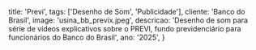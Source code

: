   title: 'Previ',
  tags: ['Desenho de Som', 'Publicidade'],
  cliente: 'Banco do Brasil',
  image: 'usina_bb_previx.jpeg',
  descricao: 'Desenho de som para série de vídeos explicativos sobre o PREVI, fundo previdenciário para funcionários do Banco do Brasil',
  ano: '2025',
}

#
